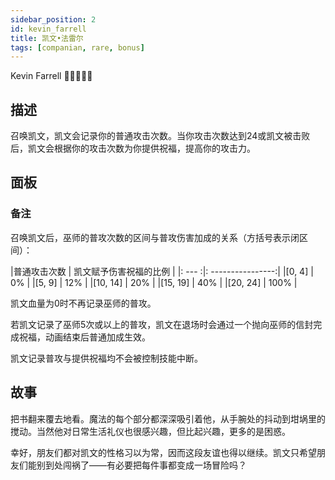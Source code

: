 ```yaml
---
sidebar_position: 2
id: kevin_farrell
title: 凯文•法雷尔
tags: [companian, rare, bonus]
---
```


Kevin Farrell 👱‍♂✍🏻📕

<!--truncate-->



<CardBasics cardKey={id}/>


## 描述

召唤凯文，凯文会记录你的普通攻击次数。当你攻击次数达到24或凯文被击败后，凯文会根据你的攻击次数为你提供祝福，提高你的攻击力。

## 面板


<LevelComponent/>


<CardDynamicTable cardKey={id}/>


<CardComplexTable cardKey={id}/>


### 备注

召唤凯文后，巫师的普攻次数的区间与普攻伤害加成的关系（方括号表示闭区间）：

|普通攻击次数 | 凯文赋予伤害祝福的比例 |
|: ---      :|: ----------------:|
|[0, 4]      |        0%        |
|[5, 9]      |       12%        |
|[10, 14]    |       20%        |
|[15, 19]    |       40%        |
|[20, 24]    |       100%       |

凯文血量为0时不再记录巫师的普攻。

若凯文记录了巫师5次或以上的普攻，凯文在退场时会通过一个抛向巫师的信封完成祝福，动画结束后普通加成生效。

凯文记录普攻与提供祝福均不会被控制技能中断。

## 故事

把书翻来覆去地看。魔法的每个部分都深深吸引着他，从手腕处的抖动到坩埚里的搅动。当然他对日常生活礼仪也很感兴趣，但比起兴趣，更多的是困惑。

幸好，朋友们都对凯文的性格习以为常，因而这段友谊也得以继续。凯文只希望朋友们能别到处闯祸了——有必要把每件事都变成一场冒险吗？



